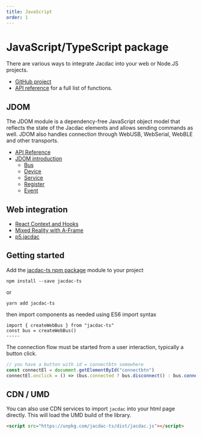 ```yaml
---
title: JavaScript
order: 1
---
```


# JavaScript/TypeScript package

There are various ways to integrate Jacdac into your web or Node.JS projects.

-   [GitHub project](https://github.com/microsoft/react-jacdac)
-   [API reference](https://microsoft.github.io/jacdac-ts/) for a full list of functions.

## JDOM

The JDOM module is a dependency-free JavaScript object model
that reflects the state of the Jacdac elements and allows sending commands as well.
JDOM also handles connection through WebUSB, WebSerial, WebBLE and other transports.

-   [API Reference](https://microsoft.github.io/jacdac-ts/)
-   [JDOM introduction](/clients/javascript/jdom)
    -   [Bus](/clients/javascript/jdom/bus/)
    -   [Device](/clients/javascript/jdom/device/)
    -   [Service](/clients/javascript/jdom/service/)
    -   [Register](/clients/javascript/jdom/register/)
    -   [Event](/clients/javascript/jdom/event/)


## Web integration

-   [React Context and Hooks](/clients/javascript/react/)
-   [Mixed Reality with A-Frame](/clients/javascript/a-frame/)
-   [p5.jacdac](/clients/javascript/p5js/)

## Getting started

Add the [jacdac-ts npm package](https://www.npmjs.com/package/jacdac-ts) module
to your project

```
npm install --save jacdac-ts
```

or

```
yarn add jacdac-ts
```

then import components as needed using ES6 import syntax

```vanilla
import { createWebBus } from "jacdac-ts"
const bus = createWebBus()
-----

```

The connection flow must be started from a user interaction, typically a button click.

```javascript
// you have a button with id = connectbtn somewhere
const connectEl = document.getElementById("connectbtn")
connectEl.onclick = () => (bus.connected ? bus.disconnect() : bus.connect())
```

## CDN / UMD

You can also use CDN services to import `jacdac` into your html page directly.
This will load the UMD build of the library.

```html
<script src="https://unpkg.com/jacdac-ts/dist/jacdac.js"></script>
```

